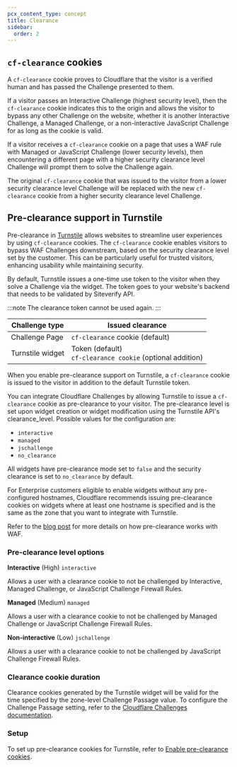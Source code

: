 ```yaml
---
pcx_content_type: concept
title: Clearance
sidebar:
  order: 2
---
```


## `cf-clearance` cookies

A `cf-clearance` cookie proves to Cloudflare that the visitor is a verified human and has passed the Challenge presented to them. 

If a visitor passes an Interactive Challenge (highest security level), then the `cf-clearance` cookie indicates this to the origin and allows the visitor to bypass any other Challenge on the website, whether it is another Interactive Challenge, a Managed Challenge, or a non-interactive JavaScript Challenge for as long as the cookie is valid.

If a visitor receives a `cf-clearance` cookie on a page that uses a WAF rule with Managed or JavaScript Challenge (lower security levels), then encountering a different page with a higher security clearance level Challenge will prompt them to solve the Challenge again.

The original `cf-clearance` cookie that was issued to the visitor from a lower security clearance level Challenge will be replaced with the new `cf-clearance` cookie from a higher security clearance level Challenge.

## Pre-clearance support in Turnstile

Pre-clearance in [Turnstile](/turnstile/) allows websites to streamline user experiences by using `cf-clearance` cookies. The `cf-clearance` cookie enables visitors to bypass WAF Challenges downstream, based on the security clearance level set by the customer. This can be particularly useful for trusted visitors, enhancing usability while maintaining security.

By default, Turnstile issues a one-time use token to the visitor when they solve a Challenge via the widget. The token goes to your website's backend that needs to be validated by Siteverify API. 

<Render file="siteverify-warning" product="turnstile"/>

:::note
The clearance token cannot be used again. 
:::

| Challenge type | Issued clearance |
| --- | --- |
| Challenge Page | `cf-clearance` cookie (default)
| Turnstile widget | Token (default) <br /> `cf-clearance cookie` (optional addition) |

When you enable pre-clearance support on Turnstile, a `cf-clearance` cookie is issued to the visitor in addition to the default Turnstile token.

You can integrate Cloudflare Challenges by allowing Turnstile to issue a `cf-clearance` cookie as pre-clearance to your visitor. The pre-clearance level is set upon widget creation or widget modification using the Turnstile API's clearance_level. Possible values for the configuration are:

- `interactive`
- `managed`
- `jschallenge`
- `no_clearance`

All widgets have pre-clearance mode set to `false` and the security clearance is set to `no_clearance` by default.

For Enterprise customers eligible to enable widgets without any pre-configured hostnames, Cloudflare recommends issuing pre-clearance cookies on widgets where at least one hostname is specified and is the same as the zone that you want to integrate with Turnstile.

Refer to the [blog post](https://blog.cloudflare.com/integrating-turnstile-with-the-cloudflare-waf-to-challenge-fetch-requests) for more details on how pre-clearance works with WAF.

### Pre-clearance level options

**Interactive** (High) `interactive`

Allows a user with a clearance cookie to not be challenged by Interactive, Managed Challenge, or JavaScript Challenge Firewall Rules.

**Managed** (Medium) `managed`

Allows a user with a clearance cookie to not be challenged by Managed Challenge or JavaScript Challenge Firewall Rules.

**Non-interactive** (Low) `jschallenge`

Allows a user with a clearance cookie to not be challenged by JavaScript Challenge Firewall Rules.

### Clearance cookie duration

Clearance cookies generated by the Turnstile widget will be valid for the time specified by the zone-level Challenge Passage value. To configure the Challenge Passage setting, refer to the [Cloudflare Challenges documentation](/cloudflare-challenges/challenge-types/challenge-pages/challenge-passage/).

### Setup

To set up pre-clearance cookies for Turnstile, refer to [Enable pre-clearance cookies](/turnstile/get-started/pre-clearance/).
